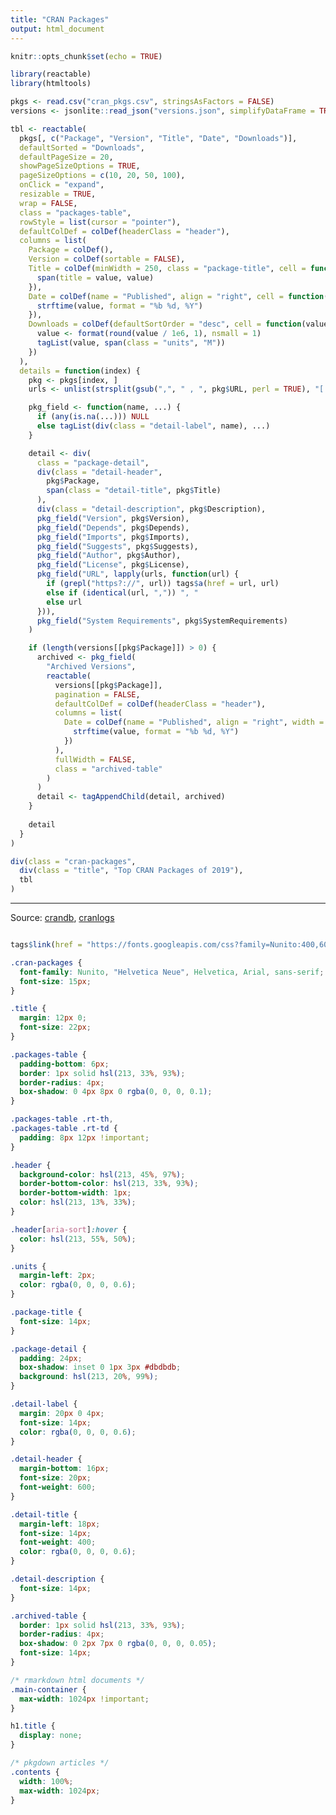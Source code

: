 ```yaml
---
title: "CRAN Packages"
output: html_document
---
```


```r
knitr::opts_chunk$set(echo = TRUE)
```

```r
library(reactable)
library(htmltools)

pkgs <- read.csv("cran_pkgs.csv", stringsAsFactors = FALSE)
versions <- jsonlite::read_json("versions.json", simplifyDataFrame = TRUE)

tbl <- reactable(
  pkgs[, c("Package", "Version", "Title", "Date", "Downloads")],
  defaultSorted = "Downloads",
  defaultPageSize = 20,
  showPageSizeOptions = TRUE,
  pageSizeOptions = c(10, 20, 50, 100),
  onClick = "expand",
  resizable = TRUE,
  wrap = FALSE,
  class = "packages-table",
  rowStyle = list(cursor = "pointer"),
  defaultColDef = colDef(headerClass = "header"),
  columns = list(
    Package = colDef(),
    Version = colDef(sortable = FALSE),
    Title = colDef(minWidth = 250, class = "package-title", cell = function(value) {
      span(title = value, value)
    }),
    Date = colDef(name = "Published", align = "right", cell = function(value) {
      strftime(value, format = "%b %d, %Y")
    }),
    Downloads = colDef(defaultSortOrder = "desc", cell = function(value) {
      value <- format(round(value / 1e6, 1), nsmall = 1)
      tagList(value, span(class = "units", "M"))
    })
  ),
  details = function(index) {
    pkg <- pkgs[index, ]
    urls <- unlist(strsplit(gsub(",", " , ", pkg$URL, perl = TRUE), "[ \n]"))

    pkg_field <- function(name, ...) {
      if (any(is.na(...))) NULL
      else tagList(div(class = "detail-label", name), ...)
    }

    detail <- div(
      class = "package-detail",
      div(class = "detail-header", 
        pkg$Package,
        span(class = "detail-title", pkg$Title)
      ),
      div(class = "detail-description", pkg$Description),
      pkg_field("Version", pkg$Version),
      pkg_field("Depends", pkg$Depends),
      pkg_field("Imports", pkg$Imports),
      pkg_field("Suggests", pkg$Suggests),
      pkg_field("Author", pkg$Author),
      pkg_field("License", pkg$License),
      pkg_field("URL", lapply(urls, function(url) {
        if (grepl("https?://", url)) tags$a(href = url, url)
        else if (identical(url, ",")) ", "
        else url
      })),
      pkg_field("System Requirements", pkg$SystemRequirements)
    )

    if (length(versions[[pkg$Package]]) > 0) {
      archived <- pkg_field(
        "Archived Versions",
        reactable(
          versions[[pkg$Package]],
          pagination = FALSE,
          defaultColDef = colDef(headerClass = "header"),
          columns = list(
            Date = colDef(name = "Published", align = "right", width = 120, cell = function(value) {
              strftime(value, format = "%b %d, %Y")
            })
          ),
          fullWidth = FALSE,
          class = "archived-table"
        )
      )
      detail <- tagAppendChild(detail, archived)
    }
    
    detail
  }
)

div(class = "cran-packages",
  div(class = "title", "Top CRAN Packages of 2019"),
  tbl
)
```

---

Source: [crandb](https://github.com/r-hub/crandb), [cranlogs](https://github.com/r-hub/cranlogs)

```r
```

```r
tags$link(href = "https://fonts.googleapis.com/css?family=Nunito:400,600,700&display=fallback", rel = "stylesheet")
```

```css
.cran-packages {
  font-family: Nunito, "Helvetica Neue", Helvetica, Arial, sans-serif;
  font-size: 15px;
}

.title {
  margin: 12px 0;
  font-size: 22px;
}

.packages-table {
  padding-bottom: 6px;
  border: 1px solid hsl(213, 33%, 93%);
  border-radius: 4px;
  box-shadow: 0 4px 8px 0 rgba(0, 0, 0, 0.1);
}

.packages-table .rt-th,
.packages-table .rt-td {
  padding: 8px 12px !important;
}

.header {
  background-color: hsl(213, 45%, 97%);
  border-bottom-color: hsl(213, 33%, 93%);
  border-bottom-width: 1px;
  color: hsl(213, 13%, 33%);
}

.header[aria-sort]:hover {
  color: hsl(213, 55%, 50%);
}

.units {
  margin-left: 2px;
  color: rgba(0, 0, 0, 0.6);
}

.package-title {
  font-size: 14px;
}

.package-detail {
  padding: 24px;
  box-shadow: inset 0 1px 3px #dbdbdb;
  background: hsl(213, 20%, 99%);
}

.detail-label {
  margin: 20px 0 4px;  
  font-size: 14px;
  color: rgba(0, 0, 0, 0.6);
}

.detail-header {
  margin-bottom: 16px;
  font-size: 20px;
  font-weight: 600;
}

.detail-title {
  margin-left: 18px;
  font-size: 14px;
  font-weight: 400;
  color: rgba(0, 0, 0, 0.6);
}

.detail-description {
  font-size: 14px;
}

.archived-table {
  border: 1px solid hsl(213, 33%, 93%);
  border-radius: 4px;
  box-shadow: 0 2px 7px 0 rgba(0, 0, 0, 0.05);
  font-size: 14px;
}
```

```css
/* rmarkdown html documents */
.main-container {
  max-width: 1024px !important;
}

h1.title {
  display: none;
}

/* pkgdown articles */
.contents {
  width: 100%;
  max-width: 1024px;
}
```
